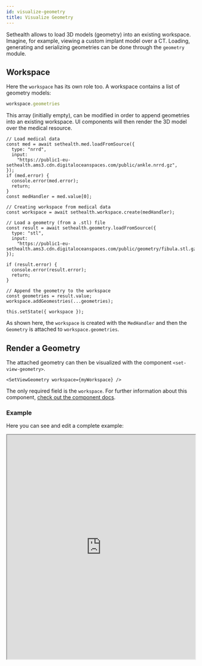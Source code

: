 ```yaml
---
id: visualize-geometry
title: Visualize Geometry
---
```


Sethealth allows to load 3D models (geometry) into an existing workspace. Imagine, for example, viewing a custom implant model over
a CT. Loading, generating and serializing geometries can be done through the `geometry` module.

## Workspace

Here the `workspace` has its own role too. A workspace contains a list of geometry models:

```ts
workspace.geometries
```

This array (initially empty), can be modified in order to append geometries into an existing workspace. UI components will
then render the 3D model over the medical resource.


```tsx
// Load medical data
const med = await sethealth.med.loadFromSource({
  type: "nrrd",
  input:
    "https://public1-eu-sethealth.ams3.cdn.digitaloceanspaces.com/public/ankle.nrrd.gz",
});
if (med.error) {
  console.error(med.error);
  return;
}
const medHandler = med.value[0];

// Creating workspace from medical data
const workspace = await sethealth.workspace.create(medHandler);

// Load a geometry (from a .stl) file
const result = await sethealth.geometry.loadFromSource({
  type: "stl",
  input:
    "https://public1-eu-sethealth.ams3.cdn.digitaloceanspaces.com/public/geometry/fibula.stl.gz",
});

if (result.error) {
  console.error(result.error);
  return;
}

// Append the geometry to the workspace
const geometries = result.value;
workspace.addGeomestries(...geometries);

this.setState({ workspace });
```

As shown here, the `workspace` is created with the `MedHandler` and then the `Geometry` is attached to `workspace.geometries`.


## Render a Geometry

The attached geometry can then be visualized with the component `<set-view-geometry>`.

```tsx
<SetViewGeometry workspace={myWorkspace} />
```

The only required field is the `workspace`. For further information about this component, [check out the component docs](../components/set-view-geometry).

### Example

Here you can see and edit a complete example:

<iframe
  src="https://stackblitz.com/edit/view-geometry?embed=1&file=App.tsx&hideExplorer=1&hideNavigation=1"
  width="100%"
  height="600px"
/>
